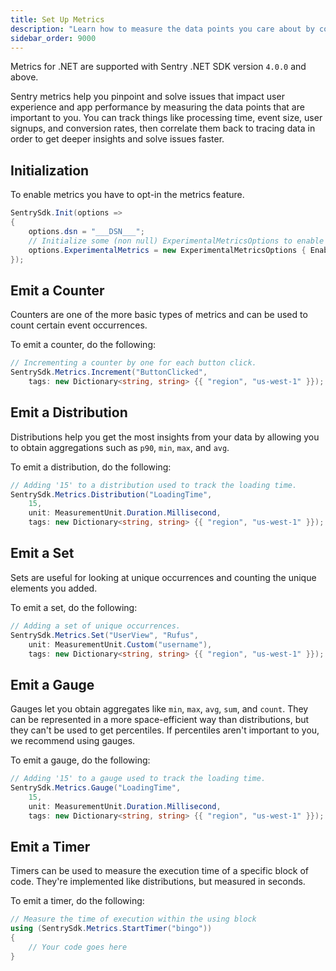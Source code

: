 ```yaml
---
title: Set Up Metrics
description: "Learn how to measure the data points you care about by configuring Metrics in your .NET app."
sidebar_order: 9000
---
```


<Include name="feature-stage-alpha-metrics.mdx" />

<Note>

Metrics for .NET are supported with Sentry .NET SDK version `4.0.0` and above.

</Note>

Sentry metrics help you pinpoint and solve issues that impact user experience and app performance by measuring the data points that are important to you. You can track things like processing time, event size, user signups, and conversion rates, then correlate them back to tracing data in order to get deeper insights and solve issues faster.

## Initialization

To enable metrics you have to opt-in the metrics feature.

```csharp
SentrySdk.Init(options =>
{
    options.dsn = "___DSN___";
    // Initialize some (non null) ExperimentalMetricsOptions to enable Sentry Metrics,
    options.ExperimentalMetrics = new ExperimentalMetricsOptions { EnableCodeLocations = true };
});
```

## Emit a Counter

Counters are one of the more basic types of metrics and can be used to count certain event occurrences.

To emit a counter, do the following:

```csharp
// Incrementing a counter by one for each button click.
SentrySdk.Metrics.Increment("ButtonClicked",
    tags: new Dictionary<string, string> {{ "region", "us-west-1" }});
```

## Emit a Distribution

Distributions help you get the most insights from your data by allowing you to obtain aggregations such as `p90`, `min`, `max`, and `avg`.

To emit a distribution, do the following:

```csharp
// Adding '15' to a distribution used to track the loading time.
SentrySdk.Metrics.Distribution("LoadingTime",
    15,
    unit: MeasurementUnit.Duration.Millisecond,
    tags: new Dictionary<string, string> {{ "region", "us-west-1" }});
```

## Emit a Set

Sets are useful for looking at unique occurrences and counting the unique elements you added.

To emit a set, do the following:

```csharp
// Adding a set of unique occurrences.
SentrySdk.Metrics.Set("UserView", "Rufus",
    unit: MeasurementUnit.Custom("username"),
    tags: new Dictionary<string, string> {{ "region", "us-west-1" }});
```

## Emit a Gauge

Gauges let you obtain aggregates like `min`, `max`, `avg`, `sum`, and `count`. They can be represented in a more space-efficient way than distributions, but they can't be used to get percentiles. If percentiles aren't important to you, we recommend using gauges.

To emit a gauge, do the following:

```csharp
// Adding '15' to a gauge used to track the loading time.
SentrySdk.Metrics.Gauge("LoadingTime",
    15,
    unit: MeasurementUnit.Duration.Millisecond,
    tags: new Dictionary<string, string> {{ "region", "us-west-1" }});
```

## Emit a Timer

Timers can be used to measure the execution time of a specific block of code. They're implemented like distributions, but measured in seconds.

To emit a timer, do the following:

```csharp
// Measure the time of execution within the using block
using (SentrySdk.Metrics.StartTimer("bingo"))
{
    // Your code goes here
}
```
